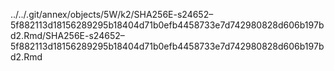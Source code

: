 ../../.git/annex/objects/5W/k2/SHA256E-s24652--5f882113d18156289295b18404d71b0efb4458733e7d742980828d606b197bd2.Rmd/SHA256E-s24652--5f882113d18156289295b18404d71b0efb4458733e7d742980828d606b197bd2.Rmd